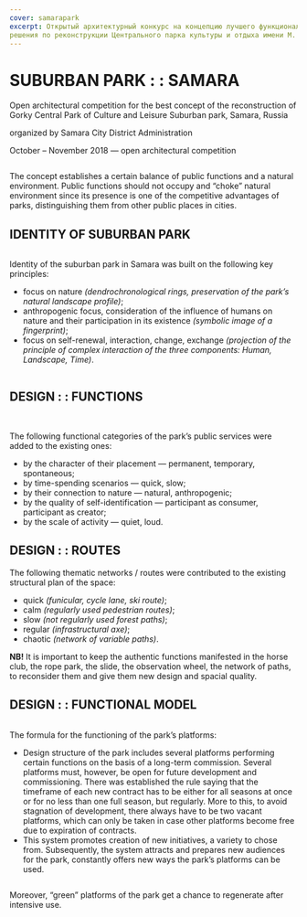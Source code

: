 ```yaml
---
cover: samarapark
excerpt: Открытый архитектурный конкурс на концепцию лучшего функционально-планировочного и объемно-пространственного
решения по реконструкции Центрального парка культуры и отдыха имени М. Горького
---
```


# SUBURBAN PARK : : SAMARA

Open architectural competition for the best concept of the reconstruction of Gorky Central Park of Culture and Leisure
Suburban park, Samara, Russia

organized by Samara City District Administration

October – November 2018 — open architectural competition

<Image src="https://unitcdn.tmshv.com/samarapark_01_105ea80e2a.jpg" alt="" />

The concept establishes a certain balance of public functions and a natural environment. Public functions should not occupy and “choke” natural environment since its presence is one of the competitive advantages of parks, distinguishing them from other public places in cities.

## IDENTITY OF SUBURBAN PARK

<Image src="https://unitcdn.tmshv.com/samarapark_07_1c0a7ec641.jpg" alt="" />

Identity of the suburban park in Samara was built on the following key principles:
- focus on nature *(dendrochronological rings, preservation of the park’s natural landscape profile)*;
- anthropogenic focus, consideration of the influence of humans on nature and their participation in its existence *(symbolic image of a fingerprint)*;
- focus on self-renewal, interaction, change, exchange *(projection of the principle of complex interaction of the three components: Human, Landscape, Time)*.

<Image src="https://unitcdn.tmshv.com/samarapark_12_1_bf1be74594.jpg" alt="" />

## DESIGN : : FUNCTIONS

<Image src="https://unitcdn.tmshv.com/samarapark_02_ff58c2747c.jpg" alt="" />

<Image src="https://unitcdn.tmshv.com/samarapark_03_18cf72b1e2.jpg" alt="" />

The following functional categories of the park’s public services were added to the existing ones:
- by the character of their placement — permanent, temporary, spontaneous;
- by time-spending scenarios — quick, slow;
- by their connection to nature — natural, anthropogenic;
- by the quality of self-identification — participant as consumer, participant as creator;
- by the scale of activity — quiet, loud.


## DESIGN : : ROUTES

The following thematic networks / routes were contributed to the existing structural plan of the space:
- quick *(funicular, cycle lane, ski route)*;
- calm *(regularly used pedestrian routes)*;
- slow *(not regularly used forest paths)*;
- regular *(infrastructural axe)*;
- chaotic *(network of variable paths)*.

**NB!** It is important to keep the authentic functions manifested in the horse club, the rope park, the slide, the observation wheel, the network of paths, to reconsider them and give them new design and spacial quality.


## DESIGN : : FUNCTIONAL MODEL

<Image src="https://unitcdn.tmshv.com/samarapark_05_0a7652f347.jpg" alt="" />

The formula for the functioning of the park’s platforms:
- Design structure of the park includes several platforms performing certain functions on the basis of a long-term commission. Several platforms must, however, be open for future development and commissioning. There was established the rule saying that the timeframe of each new contract has to be either for all seasons at once or for no less than one full season, but regularly. More to this, to avoid stagnation of development, there always have to be two vacant platforms, which can only be taken in case other platforms become free due to expiration of contracts.
- This system promotes creation of new initiatives, a variety to chose from. Subsequently, the system attracts and prepares new audiences for the park, constantly offers new ways the park’s platforms can be used.

<Image src="https://unitcdn.tmshv.com/samarapark_06_366ffb1bd1.jpg" alt="" />

Moreover, “green” platforms of the park get a chance to regenerate after intensive use.

<Image src="https://unitcdn.tmshv.com/samarapark_09_8a2987c9bf.jpg" alt="" />

<Image src="https://unitcdn.tmshv.com/samarapark_10_52349e6010.jpg" alt="" />

